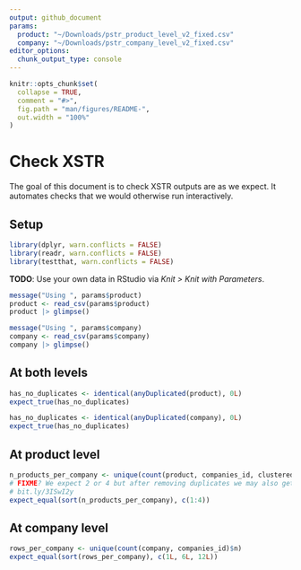 ```yaml
---
output: github_document
params:
  product: "~/Downloads/pstr_product_level_v2_fixed.csv"
  company: "~/Downloads/pstr_company_level_v2_fixed.csv"
editor_options: 
  chunk_output_type: console
---
```


```r
knitr::opts_chunk$set(
  collapse = TRUE,
  comment = "#>",
  fig.path = "man/figures/README-",
  out.width = "100%"
)
```

# Check XSTR

The goal of this document is to check XSTR outputs are as we expect. It
automates checks that we would otherwise run interactively.

## Setup

```r
library(dplyr, warn.conflicts = FALSE)
library(readr, warn.conflicts = FALSE)
library(testthat, warn.conflicts = FALSE)
```

**TODO**: Use your own data in RStudio via _Knit > Knit with Parameters_.

```r
message("Using ", params$product)
product <- read_csv(params$product)
product |> glimpse()

message("Using ", params$company)
company <- read_csv(params$company)
company |> glimpse()
```

## At both levels

```r
has_no_duplicates <- identical(anyDuplicated(product), 0L)
expect_true(has_no_duplicates)

has_no_duplicates <- identical(anyDuplicated(company), 0L)
expect_true(has_no_duplicates)
```

## At product level

```r
n_products_per_company <- unique(count(product, companies_id, clustered)$n)
# FIXME? We expect 2 or 4 but after removing duplicates we may also get 1 and 3
# bit.ly/3ISwI2y
expect_equal(sort(n_products_per_company), c(1:4))
```

## At company level

```r
rows_per_company <- unique(count(company, companies_id)$n)
expect_equal(sort(rows_per_company), c(1L, 6L, 12L))
```
